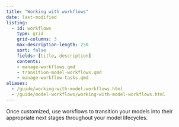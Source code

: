 ```yaml
---
title: "Working with workflows"
date: last-modified
listing:
  - id: workflows
    type: grid
    grid-columns: 3
    max-description-length: 250
    sort: false
    fields: [title, description]
    contents:
    - manage-workflows.qmd
    - transition-model-workflows.qmd
    - manage-workflow-tasks.qmd
aliases:
  - /guide/working-with-model-workflows.html
  - /guide/model-workflows/working-with-model-workflows.html
---
```


Once customized, use workflows to transition your models into their appropriate next stages throughout your model lifecycles.

:::{#workflows}
:::